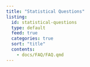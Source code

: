 ```yaml
---
title: "Statistical Questions"
listing:
  id: statistical-questions
  type: default
  feed: true
  categories: true
  sort: "title"
  contents:
    - docs/FAQ/FAQ.qmd
---
```

